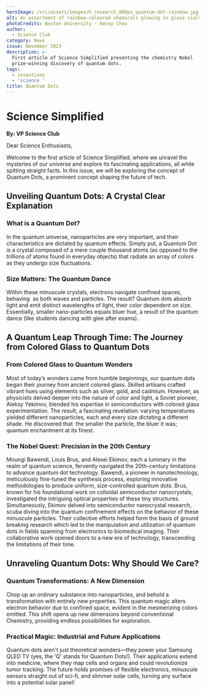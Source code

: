 ```yaml
---
heroImage: /src/assets/images/h_research_800px_quantum-dot-rainbow.jpg
alt: An assortment of rainbow-coloured chemicals glowing in glass vials.
photoCredits: Boston University - Kenny Chou
author:
  - Science Club
category: News
issue: November 2023
description: >-
  First article of Science Simplified presenting the chemistry Nobel
  prize-winning discovery of quantum dots.
tags:
  - inventions
  - 'science '
title: Quantum Dots
---
```


# Science Simplified

**By: VP Science Club**

Dear Science Enthusiasts,

Welcome to the first article of Science Simplified, where we unravel the mysteries of our universe and explore its fascinating applications, all while spitting straight facts. In this issue, we will be exploring the concept of Quantum Dots, a prominent concept shaping the future of tech.

## Unveiling Quantum Dots: A Crystal Clear Explanation

### What is a Quantum Dot?

In the quantum universe, nanoparticles are very important, and their characteristics are dictated by quantum effects. Simply put, a Quantum Dot is a crystal composed of a mere couple thousand atoms (as opposed to the trillions of atoms found in everyday objects) that radiate an array of colors as they undergo size fluctuations.

### Size Matters: The Quantum Dance

Within these minuscule crystals, electrons navigate confined spaces, behaving  as both waves and particles. The result? Quantum dots absorb light and emit distinct wavelengths of light, their color dependent on size. Essentially, smaller nano-particles equals bluer hue, a result of the quantum dance (like students dancing with glee after exams).

## A Quantum Leap Through Time: The Journey from Colored Glass to Quantum Dots

### From Colored Glass to Quantum Wonders

Most of today’s wonders came from humble beginnings, our quantum dots began their journey from ancient colored glass. Skilled artisans crafted vibrant hues using elements such as silver, gold, and cadmium. However, as physicists delved deeper into the nature of color and light, a Soviet pioneer, Aleksy Yekimov, blended his expertise in semiconductors with colored glass experimentation. The result, a fascinating revelation: varying temperatures yielded different nanoparticles, each and every size dictating a different shade. He discovered that  the smaller the particle, the bluer it was; quantum enchantment at its finest.

### The Nobel Quest: Precision in the 20th Century

Moungi Bawendi, Louis Brus, and Alexei Ekimov, each a luminary in the realm of quantum science, fervently navigated the 20th-century limitations to advance quantum dot technology. Bawendi, a pioneer in nanotechnology, meticulously fine-tuned the synthesis process, exploring innovative methodologies to produce uniform, size-controlled quantum dots. Brus, known for his foundational work on colloidal semiconductor nanocrystals, investigated the intriguing optical properties of these tiny structures. Simultaneously, Ekimov delved into semiconductor nanocrystal research, scuba diving into the quantum confinement effects on the behavior of these minuscule particles. Their collective efforts helped form the basis of ground breaking research which led to the manipulation and utilization of quantum dots in fields spanning from electronics to biomedical imaging. Their collaborative work opened doors to a new era of technology, transcending the limitations of their time.

## Unraveling Quantum Dots: Why Should We Care?

### Quantum Transformations: A New Dimension

Chop up an ordinary substance into nanoparticles, and behold a transformation with entirely new properties. This quantum magic alters electron behavior due to confined space, evident in the mesmerizing colors emitted. This shift opens up new dimensions beyond conventional Chemistry, providing endless possibilities for exploration.

### Practical Magic: Industrial and Future Applications

Quantum dots aren't just theoretical wonders—they power your Samsung QLED TV (yes, the 'Q' stands for Quantum Dots!). Their applications extend into medicine, where they map cells and organs and could revolutionize tumor tracking. The future holds promises of flexible electronics, minuscule sensors straight out of sci-fi, and slimmer solar cells, turning any surface into a potential solar panel!
